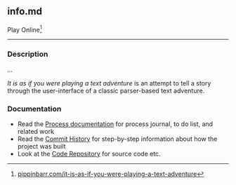 ## info.md {#sec-info}

[comment]: <> (   ![](images/it-is-as-if-you-were-playing-a-text-adventure-banner.png)   )

Play Online^[[pippinbarr.com/it-is-as-if-you-were-playing-a-text-adventure](https://www.pippinbarr.com/it-is-as-if-you-were-playing-a-text-adventure/)]

---

### Description

*...*

*It is as if you were playing a text adventure* is an attempt to tell a story through the user-interface of a classic parser-based text adventure.

### Documentation

* Read the [Process documentation](../process/) for process journal, to do list, and related work
* Read the [Commit History](https://github.com/pippinbarr/it-is-as-if-you-were-playing-a-text-adventure/commits/main) for step-by-step information about how the project was built
* Look at the [Code Repository](https://github.com/pippinbarr/it-is-as-if-you-were-playing-a-text-adventure) for source code etc.
